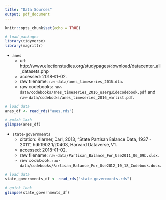 ```yaml
---
title: "Data Sources"
output: pdf_document
---
```


```r
knitr::opts_chunk$set(echo = TRUE)
```
```r
# load packages
library(tidyverse)
library(magrittr)
```

- `anes`
    - url: http://www.electionstudies.org/studypages/download/datacenter_all_datasets.php
    - accessed: 2018-01-02.
    - raw filename: `raw-data/anes_timeseries_2016.dta`.
    - raw codebooks: `raw-data/codebooks/anes_timeseries_2016_userguidecodebook.pdf` and `raw-data/codebooks/anes_timeseries_2016_varlist.pdf`.

```r
# load data
anes_df <- read_rds("anes.rds")

# quick look
glimpse(anes_df)
```


- `state-governments`
    - citation: Klarner, Carl, 2013, "State Partisan Balance Data, 1937 - 2011", hdl:1902.1/20403, Harvard Dataverse, V1. 
    - accessed: 2018-01-02. 
    - raw filename: `raw-data/Partisan_Balance_For_Use2011_06_09b.xlsx`.
    - raw codebook: `raw-data/codebooks/Partisan_Balance_For_Use2012_10_18_Codebook.docx`.


```r
# load data
state_governments_df <- read_rds("state-governments.rds")

# quick look
glimpse(state_governments_df)
```
